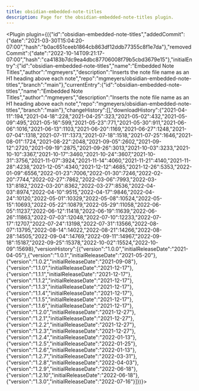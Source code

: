 ---
title: obsidian-embedded-note-titles
description: Page for the obsidian-embedded-note-titles plugin.
---


<Plugin plugin={({"id":"obsidian-embedded-note-titles","addedCommit":{"date":"2021-03-30T15:04:20-07:00","hash":"b0ac651ceeb1864cb863df12ddb77355c8f1e7da"},"removedCommit":{"date":"2022-10-14T09:21:17-07:00","hash":"ca4183b7dc9ea4dbc87706008f79b5cbd3679e15"},"initialEntry":{"id":"obsidian-embedded-note-titles","name":"Embedded Note Titles","author":"mgmeyers","description":"Inserts the note file name as an H1 heading above each note","repo":"mgmeyers/obsidian-embedded-note-titles","branch":"main"},"currentEntry":{"id":"obsidian-embedded-note-titles","name":"Embedded Note Titles","author":"mgmeyers","description":"Inserts the note file name as an H1 heading above each note","repo":"mgmeyers/obsidian-embedded-note-titles","branch":"main"},"changeHistory":[],"downloadHistory":{"2021-04-11":194,"2021-04-18":228,"2021-04-25":323,"2021-05-02":432,"2021-05-09":495,"2021-05-16":599,"2021-05-23":771,"2021-05-30":911,"2021-06-06":1016,"2021-06-13":1103,"2021-06-20":1169,"2021-06-27":1248,"2021-07-04":1318,"2021-07-11":1373,"2021-07-18":1518,"2021-07-25":1646,"2021-08-01":1724,"2021-08-22":2048,"2021-09-05":2602,"2021-09-12":2720,"2021-09-19":2875,"2021-09-26":3013,"2021-10-03":3233,"2021-10-10":3367,"2021-10-17":3460,"2021-10-24":3607,"2021-10-31":3756,"2021-11-07":3924,"2021-11-14":4060,"2021-11-21":4140,"2021-11-28":4238,"2021-12-05":4340,"2021-12-12":4685,"2021-12-26":5353,"2022-01-09":6556,"2022-01-23":7006,"2022-01-30":7246,"2022-02-20":7744,"2022-02-27":7862,"2022-03-06":7993,"2022-03-13":8182,"2022-03-20":8362,"2022-03-27":8536,"2022-04-03":8974,"2022-04-10":9515,"2022-04-17":9846,"2022-04-24":10120,"2022-05-01":10329,"2022-05-08":10524,"2022-05-15":10693,"2022-05-22":10879,"2022-05-29":11058,"2022-06-05":11237,"2022-06-12":11418,"2022-06-19":11639,"2022-06-26":11863,"2022-07-03":12048,"2022-07-10":12233,"2022-07-17":12707,"2022-07-24":13198,"2022-07-31":13566,"2022-08-07":13795,"2022-08-14":14022,"2022-08-21":14266,"2022-08-28":14505,"2022-09-04":14769,"2022-09-11":14967,"2022-09-18":15187,"2022-09-25":15378,"2022-10-02":15524,"2022-10-09":15698},"versionHistory":[{"version":"1.0.0","initialReleaseDate":"2021-04-05"},{"version":"1.0.1","initialReleaseDate":"2021-05-20"},{"version":"1.0.2","initialReleaseDate":"2021-09-08"},{"version":"1.1.0","initialReleaseDate":"2021-12-17"},{"version":"1.1.1","initialReleaseDate":"2021-12-17"},{"version":"1.1.2","initialReleaseDate":"2021-12-17"},{"version":"1.1.3","initialReleaseDate":"2021-12-17"},{"version":"1.1.4","initialReleaseDate":"2021-12-17"},{"version":"1.1.5","initialReleaseDate":"2021-12-17"},{"version":"1.1.6","initialReleaseDate":"2021-12-17"},{"version":"1.2.0","initialReleaseDate":"2021-12-27"},{"version":"1.2.1","initialReleaseDate":"2021-12-27"},{"version":"1.2.2","initialReleaseDate":"2021-12-27"},{"version":"1.2.3","initialReleaseDate":"2021-12-27"},{"version":"1.2.4","initialReleaseDate":"2022-01-13"},{"version":"1.2.5","initialReleaseDate":"2022-01-25"},{"version":"1.2.6","initialReleaseDate":"2022-01-13"},{"version":"1.2.7","initialReleaseDate":"2022-03-31"},{"version":"1.2.8","initialReleaseDate":"2022-04-03"},{"version":"1.2.9","initialReleaseDate":"2022-06-18"},{"version":"1.2.10","initialReleaseDate":"2022-06-18"},{"version":"1.3.0","initialReleaseDate":"2022-07-16"}]})}></Plugin>
